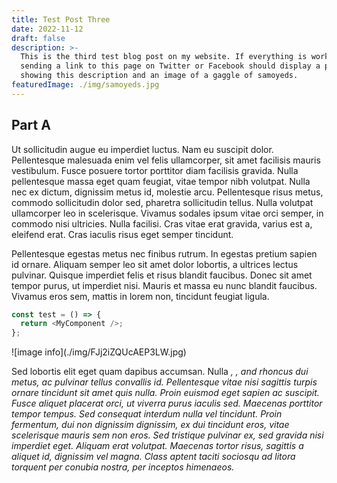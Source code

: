 ```yaml
---
title: Test Post Three
date: 2022-11-12
draft: false
description: >-
  This is the third test blog post on my website. If everything is working,
  sending a link to this page on Twitter or Facebook should display a preview
  showing this description and an image of a gaggle of samoyeds.
featuredImage: ./img/samoyeds.jpg
---
```


## Part A

Ut sollicitudin augue eu imperdiet luctus. Nam eu suscipit dolor. Pellentesque malesuada enim vel felis ullamcorper, sit amet facilisis mauris vestibulum. Fusce posuere tortor porttitor diam facilisis gravida. Nulla pellentesque massa eget quam feugiat, vitae tempor nibh volutpat. Nulla nec ex dictum, dignissim metus id, molestie arcu. Pellentesque risus metus, commodo sollicitudin dolor sed, pharetra sollicitudin tellus. Nulla volutpat ullamcorper leo in scelerisque. Vivamus sodales ipsum vitae orci semper, in commodo nisi ultricies. Nulla facilisi. Cras vitae erat gravida, varius est a, eleifend erat. Cras iaculis risus eget semper tincidunt.

Pellentesque egestas metus nec finibus rutrum. In egestas pretium sapien id ornare. Aliquam semper leo sit amet dolor lobortis, a ultrices lectus pulvinar. Quisque imperdiet felis et risus blandit faucibus. Donec sit amet tempor purus, ut imperdiet nisi. Mauris et massa eu nunc blandit faucibus. Vivamus eros sem, mattis in lorem non, tincidunt feugiat ligula.

```js
const test = () => {
  return <MyComponent />;
};
```

<div>![image info](./img/FJj2iZQUcAEP3LW.jpg)</div>

Sed lobortis elit eget quam dapibus accumsan. Nulla <Cite citeKey="Aka73" />, <Cite citeKey="Aka74" />, and <Cite citeKey="BA04" />
rhoncus dui metus, ac pulvinar tellus convallis id. Pellentesque vitae nisi sagittis
turpis ornare tincidunt sit amet quis nulla. Proin euismod eget sapien ac suscipit.
Fusce aliquet placerat orci, ut viverra purus iaculis sed. Maecenas porttitor tempor
tempus. Sed consequat interdum nulla vel tincidunt. Proin fermentum, dui non dignissim
dignissim, ex dui tincidunt eros, vitae scelerisque mauris sem non eros. Sed tristique
pulvinar ex, sed gravida nisi imperdiet eget. Aliquam erat volutpat. Maecenas tortor
risus, sagittis a aliquet id, dignissim vel magna. Class aptent taciti sociosqu ad
litora torquent per conubia nostra, per inceptos himenaeos.

<Bibliography>
  <InProceedings
    label="Aka73"
    title="Information theory and an extension of the maximum likelihood principle"
    author="Akaike, Hirotugu"
    editor="Petrov, B. N. and Caski, F."
    pages="267--281"
    year="1973"
    booktitle="Proceeding of the Second International Symposium on Information Theory"
    publisher="Akadémiai Kiadó"
    address="Budapest"
  / >

<Article
  label="Aka74"
  title="A new look at the statistical model identification"
  author="Akaike, Hirotugu"
  journal="IEEE Transactions on Automatic Control"
  volume="19"
  number="6"
  pages="716--723"
  year="1974"
/>

<Article
  label="BA04"
  title="Multimodel inference: understanding AIC and BIC in model selection"
  author="Burnham, Kenneth P. and Anderson, David R."
  journal="Sociological Methods & Research"
  volume="33"
  number="2"
  pages="261--304"
  year="2004"
/>

<Article
  label="HT89"
  title="Regression and time series model selection in small samples"
  author="Hurvich, Clifford M. and Tsai, Chih-Ling"
  journal="Biometrika"
  volume="76"
  number="2"
  pages="297--307"
  year="1989"
/>

<Article 
  label="Sch78"
  title="Estimating the dimension of a model"
  author="Schwarz, Gideon"
  journal="The Annals of Statistics"
  pages="461--464"
  year="1978"
/>
</Bibliography>
